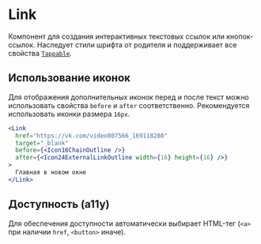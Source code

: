<Overview>

# Link

Компонент для создания интерактивных текстовых ссылок или кнопок-ссылок.
Наследует стили шрифта от родителя и поддерживает все свойства [`Tappable`](https://vkcom.github.io/VKUI/#/Tappable).

</Overview>

## Использование иконок

Для отображения дополнительных иконок перед и после текст можно использовать свойства `before` и `after` соответственно.
Рекомендуется использовать иконки размера `16px`.

```jsx
<Link
  href="https://vk.com/video807566_169118280"
  target="_blank"
  before={<Icon16ChainOutline />}
  after={<Icon24ExternalLinkOutline width={16} height={16} />}
>
  Главная в новом окне
</Link>
```

## Доступность (a11y)

Для обеспечения доступности автоматически выбирает HTML-тег (`<a>` при наличии `href`, `<button>` иначе).
